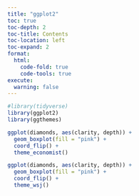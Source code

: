 ```yaml
---
title: "ggplot2"
toc: true
toc-depth: 2
toc-title: Contents
toc-location: left
toc-expand: 2
format:
  html:
    code-fold: true
    code-tools: true
execute: 
  warning: false
---
```


```r
#library(tidyverse)
library(ggplot2)
library(ggthemes)
```

```r

ggplot(diamonds, aes(clarity, depth)) +
  geom_boxplot(fill = "pink") +
  coord_flip() + 
  theme_economist()

```

```r

ggplot(diamonds, aes(clarity, depth)) +
  geom_boxplot(fill = "pink") +
  coord_flip() + 
  theme_wsj()

```